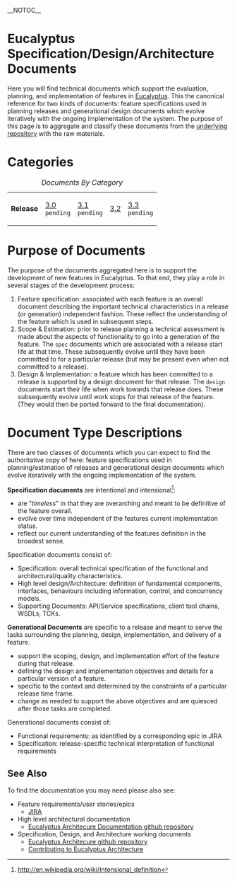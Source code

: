 __NOTOC__
= Eucalyptus Specification/Design/Architecture Documents =
Here you will find technical documents which support the evaluation, planning, and implementation of features in [http://www.eucalyptus.com Eucalyptus].  
This the canonical reference for two kinds of documents:  feature specifications used in planning releases and generational design documents which evolve iteratively with the ongoing implementation of the system.  
The purpose of this page is to aggregate and classify these documents from the [https://github.com/eucalyptus/architecture/ underlying repository] with the raw materials.  

= Categories =
{| style="width: 90%"
|+ ''Documents By Category''
| '''Release'''
| [[tag:rls-3.0|3.0]]<br/><code>pending</code>
| [[tag:rls-3.1|3.1]]<br/><code>pending</code>
| [[tag:rls-3.2|3.2]]
| [[tag:rls-3.3|3.3]]<br/><code>pending</code>
|} 

= Purpose of Documents =
The purpose of the documents aggregated here is to support the development of new features in Eucalyptus.  To that end, they play a role in several stages of the development process:
# Feature specification:  associated with each feature is an overall document describing the important technical characteristics in a release (or generation) independent fashion.  These reflect the understanding of the feature which is used in subsequent steps.
# Scope & Estimation:  prior to release planning a technical assessment is made about the aspects of functionality to go into a generation of the feature.  The <code>spec</code> documents which are associated with a release start life at that time.  These subsequently evolve until they have been committed to for a particular release (but may be present even when not committed to a release).
# Design & Implementation:  a feature which has been committed to a release is supported by a design document for that release.  The <code>design</code> documents start their life when work towards that release does.  These subsequently evolve until work stops for that release of the feature.  (They would then be ported forward to the final documentation).

= Document Type Descriptions =
There are two classes of documents which you can expect to find the authoritative copy of here:  feature specifications used in planning/estimation of releases and generational design documents which evolve iteratively with the ongoing implementation of the system.  

'''Specification documents''' are intentional and intensional<ref name="Intensional Definition">http://en.wikipedia.org/wiki/Intensional_definition</ref>:
* are "''timeless''" in that they are overarching and meant to be definitive of the feature overall.
* evolve over time independent of the features current implementation status.
* reflect our current understanding of the features definition in the broadest sense.

Specification documents consist of:
* Specification:  overall technical specification of the functional and architectural/quality characteristics.
* High level design/Architecture:  definition of fundamental components, interfaces, behaviours including information, control, and concurrency models.
* Supporting Documents: API/Service specifications, client tool chains, WSDLs, TCKs.

'''Generational Documents''' are specific to a release and meant to serve the tasks surrounding the planning, design, implementation, and delivery of a feature.
* support the scoping, design, and implementation effort of the feature during that release.
* defining the design and implementation objectives and details for a particular version of a feature.
* specific to the context and determined by the constraints of a particular release time frame.
* change as needed to support the above objectives and are quiesced after those tasks are completed.

Generational documents consist of:
* Functional requirements: as identified by a corresponding epic in JIRA
* Specification:  release-specific technical interpretation of functional requirements 

== See Also ==
To find the documentation you may need please also see:
* Feature requirements/user stories/epics
** [https://eucalyptus.atlassian.net/secure/Dashboard.jspa JIRA]
* High level architectural documentation
** [https://github.com/eucalyptus/architecture-docs Eucalyptus Architecure Documentation github repository]
* Specification, Design, and Architecture working documents
** [https://github.com/eucalyptus/architecture/ Eucalyptus Architecure github repository]
** [[contributing|Contributing to Eucalyptus Architecture]]